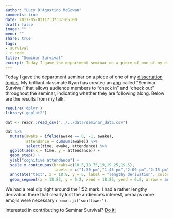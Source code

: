 ```yaml
---
author: "Lucy D'Agostino McGowan"
comments: true
date: 2017-05-03T17:37:37-05:00
draft: false
image: ""
menu: ""
share: true
tags:
- survival
- r code
title: "Seminar Survival"
excerpt: Today I gave the department seminar on a piece of one of my dissertation topics. My brilliant classmate Ryan has created an app called "Seminar Survival" that allows audience members to "check in" and "check out" throughout the seminar, indicating whether they are following along. Below are the results from my talk.
---
```


Today I gave the department seminar on a piece of one of my [dissertation topics](https://www.slideshare.net/LucyDAgostinoMcGowan/clarifying-and-contextualizing-sensitivity-to-unmeasured-confounders-tipping-point-analyses). My brilliant classmate Ryan has created an [app](https://ryan-j-apps.shinyapps.io/seminarSurvival/) called "Seminar Survival" that allows audience members to "check in" and "check out" throughout the seminar, indicating whether they are following along. Below are the results from my talk.

```r
require('dplyr')
library('ggplot2')
```

```r
dat <- readr::read_csv("../../data/seminar_data.csv")

dat %>%
  mutate(awake = ifelse(awake == 0, -1, awake),
         attendance = cumsum(awake)) %>%
         select(time, awake, attendance) %>%
  ggplot(aes(x = time, y = attendance)) + 
  geom_step() + 
  ylab("cognitive attendance") + 
  scale_x_continuous(breaks=c(18.5,18.75,19,19.25,19.5),
                     labels = c("1:30 pm","1:45 pm","2:00 pm","2:15 pm","2:30 pm")) +
  annotate("text", x = 18.8, y = 6, label = "lengthy derivation", color = "#EB6864") + 
  geom_segment(x = 18.82, y = 6.2, xend = 18.85, yend = 6.8, arrow = arrow(length = unit(0.1,"cm")), color ='#EB6864' )

```

We had a real dip right around the 1:52 mark. I had a rather lengthy derivation there that clearly lost the audience's interest, perhaps more emojis were necessary `r emo::ji('sunflower')`.

Interested in contributing to Seminar Survival? [Do it!](https://github.com/jarretrt/seminarSurvival)